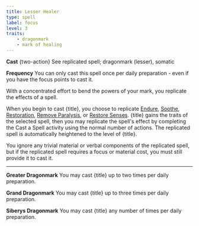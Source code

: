 ```yaml
---
title: Lesser Healer
type: spell
label: focus
level: 3
traits:
    - dragonmark
    - mark of healing
---
```


**Cast** {two-action} See replicated spell; dragonmark (lesser), somatic

**Frequency** You can only cast this spell once per daily preparation - even if you have the focus points to cast it.

With a concentrated effort to bend the powers of your mark, you replicate the effects of a spell.

When you begin to cast {title}, you choose to replicate [Endure](https://2e.aonprd.com/Spells.aspx?ID=573), [Soothe](https://2e.aonprd.com/Spells.aspx?ID=291), [Restoration](https://2e.aonprd.com/Spells.aspx?ID=258), [Remove Paralysis](https://2e.aonprd.com/Spells.aspx?ID=253), or [Restore Senses](https://2e.aonprd.com/Spells.aspx?ID=259). {title} gains the traits of the selected spell, then you may replicate the spell's effect by completing the Cast a Spell activity using the normal number of actions. The replicated spell is automatically heightened to the level of {title}.

You ignore any trivial material or verbal components of the replicated spell, but if the replicated spell requires a focus or material cost, you must still provide it to cast it.

---

**Greater Dragonmark** You may cast {title} up to two times per daily preparation.

**Grand Dragonmark** You may cast {title} up to three times per daily preparation.

**Siberys Dragonmark** You may cast {title} any number of times per daily preparation.
